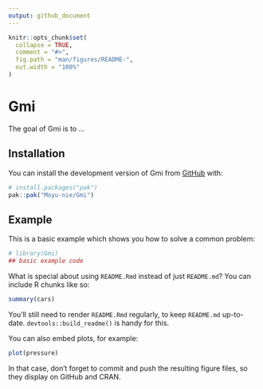 ```yaml
---
output: github_document
---
```


<!-- README.md is generated from README.Rmd. Please edit that file -->

```r
knitr::opts_chunk$set(
  collapse = TRUE,
  comment = "#>",
  fig.path = "man/figures/README-",
  out.width = "100%"
)
```

# Gmi

<!-- badges: start -->
<!-- badges: end -->

The goal of Gmi is to ...

## Installation

You can install the development version of Gmi from [GitHub](https://github.com/) with:

``` r
# install.packages("pak")
pak::pak("Moyu-nie/Gmi")
```

## Example

This is a basic example which shows you how to solve a common problem:

```r
# library(Gmi)
## basic example code
```

What is special about using `README.Rmd` instead of just `README.md`? You can include R chunks like so:

```r
summary(cars)
```

You'll still need to render `README.Rmd` regularly, to keep `README.md` up-to-date. `devtools::build_readme()` is handy for this.

You can also embed plots, for example:

```r
plot(pressure)
```

In that case, don't forget to commit and push the resulting figure files, so they display on GitHub and CRAN.
